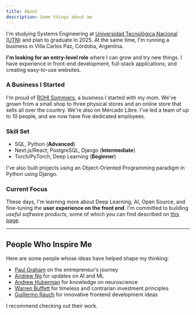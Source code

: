 ```yaml
---
title: About
description: Some things about me 
---
```


I'm studying Systems Engineering at [Universidad Tecnológica Nacional (UTN)](https://utn.edu.ar) and plan to graduate in 2025. At the same time, I'm running a business in Villa Carlos Paz, Córdoba, Argentina.

**I'm looking for an entry-level role** where I can grow and try new things. I have experience in front-end development, full-stack applications, and creating easy-to-use websites.

### A Business I Started

I'm proud of [ROHI Sommiers](https://rohisommiers.com), a business I started with my mom. We've grown from a small shop to three physical stores and an online store that sells all over the country. We're also on Mercado Libre. I've led a team of up to 10 people, and we now have five dedicated employees.

### Skill Set

- SQL, Python (**Advanced**)
- Next.js/React, PostgreSQL, Django (**Intermediate**)
- Torch/PyTorch, Deep Learning (**Beginner**)

I've also built projects using an Object-Oriented Programming paradigm in Python using Django.

### Current Focus

These days, I'm learning more about Deep Learning, AI, Open Source, and fine-tuning the **user experience on the front end**. I'm committed to building *useful software products*, some of which you can find described on [this page](/).

---

## People Who Inspire Me

Here are some people whose ideas have helped shape my thinking:

- [Paul Graham](http://www.paulgraham.com/) on the entrepreneur’s journey
- [Andrew Ng](https://www.andrewng.org/) for updates on AI and ML
- [Andrew Huberman](https://www.hubermanlab.com/) for knowledge on neuroscience
- [Warren Buffett](https://www.berkshirehathaway.com/) for timeless and contrarian investment principles
- [Guillermo Rauch](https://rauchg.com/) for innovative frontend development ideas

I recommend checking out their work.